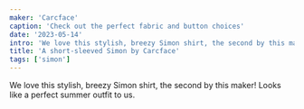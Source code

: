 ```yaml
---
maker: 'Carcface'
caption: 'Check out the perfect fabric and button choices'
date: '2023-05-14'
intro: 'We love this stylish, breezy Simon shirt, the second by this maker! Looks like a perfect summer outfit to us.'
title: 'A short-sleeved Simon by Carcface'
tags: ['simon']
---
```


<!-- truncate -->

We love this stylish, breezy Simon shirt, the second by this maker! Looks like a perfect summer outfit to us.

